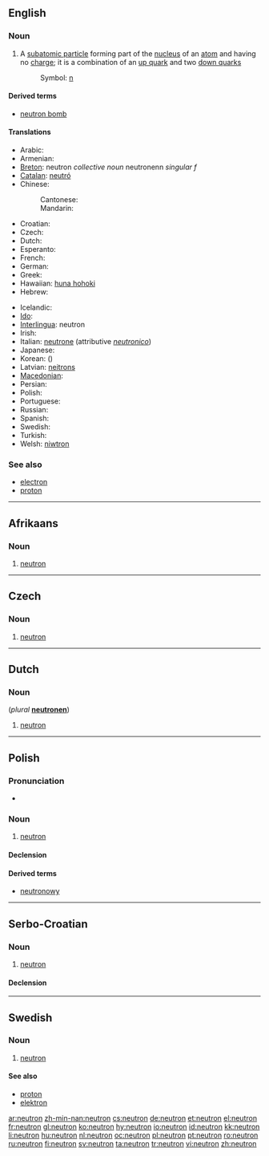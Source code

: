 {{also|Neutron|neutrón}}
==English==

===Noun===
{{wikipedia}}
{{en-noun}}

# {{particles}} A [[subatomic particle]] forming part of the [[nucleus]] of an [[atom]] and having no [[charge]]; it is a combination of an [[up quark]] and two [[down quark]]s
#: Symbol: [[n]]

====Derived terms====
* [[neutron bomb]]

====Translations====
{{trans-top|subatomic particle}}
* Arabic: {{t|ar|نيوترون|m|tr=nyutruun|sc=Arab}}
* Armenian: {{t-|hy|նեյտրոն|tr=neytron}}
* [[Breton]]: neutron ''collective noun'' neutronenn ''singular f''
* [[Catalan]]: [[neutró]]
* Chinese:
*: Cantonese: {{tø|yue|中子|tr=jung1 ji2|sc=Hant}}
*: Mandarin: {{t|zh|中子|tr=zhōngzǐ|sc=Hani}}
* Croatian: {{t-|hr|neutron|m}}
* Czech: {{t+|cs|neutron|m}}
* Dutch: {{t+|nl|neutron|n}}
* Esperanto: {{t-|eo|neŭtrono|xs=Esperanto}}
* French: {{t+|fr|neutron|m}}
* German: {{t+|de|Neutron|n}}
* Greek: {{t+|el|νετρόνιο|n|tr=netronio}}
* Hawaiian: [[huna hohoki]]
* Hebrew: {{t|he|ניטרון|alt=נֵיטרוֹן|sc=Hebr}}
{{trans-mid}}
* Icelandic: {{t+|is|nifteind|f}}
* [[Ido]]: {{t|io|neutrono|xs=Ido}}
* [[Interlingua]]: neutron
* Irish: {{t|ga|neodrón|m|xs=Irish}}
* Italian: [[neutrone]] {{m}} (attributive ''[[neutronico]]'')
* Japanese: {{t|ja|中性子|tr=ちゅうせいし, chūseishi|sc=Jpan}}
* Korean: {{t|ko|중성자|tr=jungseongja|sc=Kore}} ({{t|ko|中性子|sc=Kore}})
* Latvian: [[neitrons]] {{m}}
* [[Macedonian]]: {{t-|mk|неутрон|m|tr=neutrón}}
* Persian: {{t-|fa|نوترون|xs=Persian}}
* Polish: {{t+|pl|neutron|m}}
* Portuguese: {{t+|pt|nêutron|m}}
* Russian: {{t+|ru|нейтрон|m|tr=nejtrón}}
* Spanish: {{t+|es|neutrón}}
* Swedish: {{t+|sv|neutron|c}}
* Turkish: {{t+|tr|nötron}}
* Welsh: [[niwtron]]
{{trans-bottom}}

===See also===
* [[electron]]
* [[proton]]

----

==Afrikaans==
{{wikipedia|lang=af}}

===Noun===
{{infl|af|noun|plural|[[neutrone]]}}

# {{physics|lang=af}} [[#English|neutron]]

----

==Czech==

===Noun===
{{cs-noun|g=m}}

# [[#English|neutron]]

----

==Dutch==

===Noun===
{{infl|nl|noun|g=n}} (''plural'' '''[[neutronen]]''')

# [[#English|neutron]]

----

==Polish==

===Pronunciation===
* {{IPA|/n̪ɛˈut̪rɔn̪/|lang=pl}}

===Noun===
{{infl|pl|noun|g=m}}

# {{physics|lang=pl}} [[#English|neutron]]

====Declension====
{{pl-decl-noun
|neutron|neutrony
|neutronu|neutronów
|neutronowi|neutronom
|neutron|neutrony
|neutronem|neutronami
|neutronie|neutronach
|neutronie|neutrony
}}

====Derived terms====
* [[neutronowy]]

----

==Serbo-Croatian==

===Noun===
{{sh-noun|g=m|head=neùtrōn|r|неутрон|неу̀тро̄н}}

# {{context|physics|lang=sh}} [[#English|neutron]]

====Declension====
{{sh-decl-noun
|neùtrōn|neutroni
|neutróna|neutrona
|neutronu|neutronima
|neutron|neutrone
|neutrone|neutroni
|neutronu|neutronima
|neutronom|neutronima
}}

----

==Swedish==
{{wikipedia|lang=sv}}

{{rfp|lang=sv}}

===Noun===
{{infl|sv|noun|g=c}}
{{sv-noun-reg-er}}

# {{context|physics|lang=sv}} [[#English|neutron]]

====See also====
* [[proton]]
* [[elektron]]

[[ar:neutron]]
[[zh-min-nan:neutron]]
[[cs:neutron]]
[[de:neutron]]
[[et:neutron]]
[[el:neutron]]
[[fr:neutron]]
[[gl:neutron]]
[[ko:neutron]]
[[hy:neutron]]
[[io:neutron]]
[[id:neutron]]
[[kk:neutron]]
[[li:neutron]]
[[hu:neutron]]
[[nl:neutron]]
[[oc:neutron]]
[[pl:neutron]]
[[pt:neutron]]
[[ro:neutron]]
[[ru:neutron]]
[[fi:neutron]]
[[sv:neutron]]
[[ta:neutron]]
[[tr:neutron]]
[[vi:neutron]]
[[zh:neutron]]